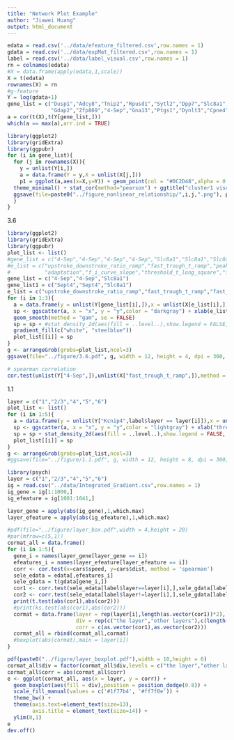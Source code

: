 ---
title: "Network Plot Example"
author: "Jiawei Huang"
output: html_document
---

```{r}
edata = read.csv('../data/efeature_filtered.csv',row.names = 1)
gdata = read.csv('../data/expMat_filtered.csv',row.names = 1)
label = read.csv('../data/label_visual.csv',row.names = 1)
rn = colnames(edata)
#X = data.frame(apply(edata,1,scale))
X = t(edata)
rownames(X) = rn
#g-feature
Y = log(gdata+1)
gene_list = c("Dusp1","Adcy8","Tnip2","Rpusd1","Sytl2","Dpp7","Slc8a1","Gdap2","Lrrtm1","Dnaja4","Syn3","Tprgl","St3gal6","Acss2","Ilk",
              "Gdap2","Zfp869","4-Sep","Gna13","Ptgs1","Dynlt3","Cpne4","Sgk1")
a = cor(t(X),t(Y[gene_list,]))
which(a == max(a),arr.ind = TRUE)
```

```{r}
library(ggplot2)
library(gridExtra)
library(ggpubr)
for (i in gene_list){
  for (j in rownames(X)){
    y = unlist(Y[i,])
    a = data.frame(Y = y,X = unlist(X[j,]))
    p1 = ggplot(a,aes(x=X,y=Y)) + geom_point(col = "#0C2D48",alpha = 0.6,size = 2) + 
  theme_minimal() + stat_cor(method="pearson") + ggtitle("cluster1 visual")
  ggsave(file=paste0("../figure_nonlinear_relationship/",i,j,".png"), p1,width = 20,height = 10, units = "cm")
  }
}
```

3.6

```{r}
library(ggplot2)
library(gridExtra)
library(ggpubr)
plot_list <- list()
#gene_list = c("4-Sep","4-Sep","4-Sep","4-Sep","Slc8a1","Slc8a1","Slc8a1","Slc8a1")
#e_list = c("upstroke_downstroke_ratio_ramp","fast_trough_t_ramp","peak_v_short_square","peak_v_long_square",
#           "adaptation","f_i_curve_slope","threshold_t_long_square","fast_trough_t_ramp")
gene_list = c("4-Sep","4-Sep","Slc8a1")
gene_list1 = c("Sept4","Sept4","Slc8a1")
e_list = c("upstroke_downstroke_ratio_ramp","fast_trough_t_ramp","fast_trough_t_ramp")
for (i in 1:3){
  a = data.frame(y = unlist(Y[gene_list[i],]),x = unlist(X[e_list[i],]))
  sp <- ggscatter(a, x = "x", y = "y",color = "darkgray") + xlab(e_list[i]) + ylab(gene_list1[i]) + 
  geom_smooth(method = "gam", se = FALSE)
  sp = sp + #stat_density_2d(aes(fill = ..level..),show.legend = FALSE, geom = "polygon") +
  gradient_fill(c("white", "steelblue")) 
  plot_list[[i]] = sp
}
g <- arrangeGrob(grobs=plot_list,ncol=3)
ggsave(file="../figure/3.6.pdf", g, width = 12, height = 4, dpi = 300, units = "in")
```

```{r}
# spearman correlation
cor.test(unlist(Y["4-Sep",]),unlist(X["fast_trough_t_ramp",]),method = "spearman")

```


1.1

```{r}
layer = c("1","2/3","4","5","6")
plot_list <- list()
for (i in 1:5){
  a = data.frame(y = unlist(Y["Kcnip4",label$layer == layer[i]]),x = unlist(X["threshold_i_ramp",label$layer == layer[i]]))
  sp <- ggscatter(a, x = "x", y = "y",color = "lightgray") + xlab("threshold_i_ramp") + ylab("Kcnip4") +ggtitle(paste0("L",layer[i]))
  sp = sp + stat_density_2d(aes(fill = ..level..),show.legend = FALSE, geom = "polygon") + gradient_fill(c("white", "steelblue")) 
  plot_list[[i]] = sp
}
g <- arrangeGrob(grobs=plot_list,ncol=3)
#ggsave(file="../figure/1.1.pdf", g, width = 12, height = 8, dpi = 300, units = "in")
```

```{r}
library(psych)
layer = c("1","2/3","4","5","6")
ig = read.csv("../data/Integrated_Gradient.csv",row.names = 1)
ig_gene = ig[1:1000,]
ig_efeature = ig[1001:1041,]

layer_gene = apply(abs(ig_gene),1,which.max)
layer_efeature = apply(abs(ig_efeature),1,which.max)

#pdf(file="../figure/layer_box.pdf",width = 4,height = 20)
#par(mfrow=c(5,1))
cormat_all = data.frame()
for (i in 1:5){
  gene_i = names(layer_gene[layer_gene == i])
  efeatures_i = names(layer_efeature[layer_efeature == i])
  corr <- cor.test(x=cars$speed, y=cars$dist, method = 'spearman')
  sele_edata = edata[,efeatures_i]
  sele_gdata = t(gdata[gene_i,])
  cor1 <- corr.test(sele_edata[label$layer==layer[i],],sele_gdata[label$layer==layer[i],],method="spearman",adjust="none")$r
  cor2 <- corr.test(sele_edata[label$layer!=layer[i],],sele_gdata[label$layer!=layer[i],],method="spearman",adjust="none")$r
  print(t.test(abs(cor1),abs(cor2)))
  #print(ks.test(abs(cor1),abs(cor2)))
  cormat = data.frame(layer = rep(layer[i],length(as.vector(cor1))*2),
                      div = rep(c("the layer","other layers"),c(length(as.vector(cor1)),length(as.vector(cor1)))),
                      corr = c(as.vector(cor1),as.vector(cor2)))
  cormat_all = rbind(cormat_all,cormat)
  #boxplot(abs(cormat),main = layer[i])
}

pdf(paste0("../figure/layer_boxplot.pdf"),width = 10,height = 6)
cormat_all$div = factor(cormat_all$div,levels = c("the layer","other layers"))
cormat_all$corr = abs(cormat_all$corr)
e <- ggplot(cormat_all, aes(x = layer, y = corr)) + 
  geom_boxplot(aes(fill = div),position = position_dodge(0.8)) +
  scale_fill_manual(values = c('#1f77b4', '#ff7f0e')) +
  theme_bw() +
  theme(axis.text=element_text(size=13),
        axis.title = element_text(size=14)) +
  ylim(0,1)
e
dev.off()
```




